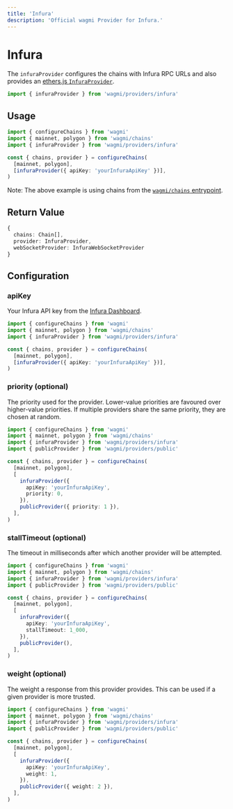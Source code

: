 ```yaml
---
title: 'Infura'
description: 'Official wagmi Provider for Infura.'
---
```



# Infura

The `infuraProvider` configures the chains with Infura RPC URLs and also provides an [ethers.js `InfuraProvider`](https://docs.ethers.io/v5/api/providers/api-providers/#InfuraProvider).

```ts
import { infuraProvider } from 'wagmi/providers/infura'
```

## Usage

```ts
import { configureChains } from 'wagmi'
import { mainnet, polygon } from 'wagmi/chains'
import { infuraProvider } from 'wagmi/providers/infura'

const { chains, provider } = configureChains(
  [mainnet, polygon],
  [infuraProvider({ apiKey: 'yourInfuraApiKey' })],
)
```

Note: The above example is using chains from the [`wagmi/chains` entrypoint](/react/chains#wagmichains).

## Return Value

```ts
{
  chains: Chain[],
  provider: InfuraProvider,
  webSocketProvider: InfuraWebSocketProvider
}
```

## Configuration

### apiKey

Your Infura API key from the [Infura Dashboard](https://infura.io/login).

```ts {7}
import { configureChains } from 'wagmi'
import { mainnet, polygon } from 'wagmi/chains'
import { infuraProvider } from 'wagmi/providers/infura'

const { chains, provider } = configureChains(
  [mainnet, polygon],
  [infuraProvider({ apiKey: 'yourInfuraApiKey' })],
)
```

### priority (optional)

The priority used for the provider. Lower-value priorities are favoured over higher-value priorities. If multiple providers share the same priority, they are chosen at random.

```ts {11,13}
import { configureChains } from 'wagmi'
import { mainnet, polygon } from 'wagmi/chains'
import { infuraProvider } from 'wagmi/providers/infura'
import { publicProvider } from 'wagmi/providers/public'

const { chains, provider } = configureChains(
  [mainnet, polygon],
  [
    infuraProvider({
      apiKey: 'yourInfuraApiKey',
      priority: 0,
    }),
    publicProvider({ priority: 1 }),
  ],
)
```

### stallTimeout (optional)

The timeout in milliseconds after which another provider will be attempted.

```ts {11}
import { configureChains } from 'wagmi'
import { mainnet, polygon } from 'wagmi/chains'
import { infuraProvider } from 'wagmi/providers/infura'
import { publicProvider } from 'wagmi/providers/public'

const { chains, provider } = configureChains(
  [mainnet, polygon],
  [
    infuraProvider({
      apiKey: 'yourInfuraApiKey',
      stallTimeout: 1_000,
    }),
    publicProvider(),
  ],
)
```

### weight (optional)

The weight a response from this provider provides. This can be used if a given provider is more trusted.

```ts {11,13}
import { configureChains } from 'wagmi'
import { mainnet, polygon } from 'wagmi/chains'
import { infuraProvider } from 'wagmi/providers/infura'
import { publicProvider } from 'wagmi/providers/public'

const { chains, provider } = configureChains(
  [mainnet, polygon],
  [
    infuraProvider({
      apiKey: 'yourInfuraApiKey',
      weight: 1,
    }),
    publicProvider({ weight: 2 }),
  ],
)
```
